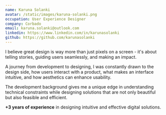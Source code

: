 ```yaml
---
name: Karuna Solanki
avatar: /static/images/karuna-solanki.png
occupation: User Experience Designer
company: Corbado
email: karuna.solanki@outlook.com
linkedin: https://www.linkedin.com/in/karunasolanki
github: https://github.com/karunasolanki
---
```


I believe great design is way more than just pixels on a screen - it's about telling stories, guiding users seamlessly, and making an impact.

A journey from development to designing, I was constantly drawn to the design side, how users interact with a product, what makes an interface intuitive, and how aesthetics can enhance usability.

The development background gives me a unique edge in understanding technical constraints while designing solutions that are not only beautiful but also feasible and efficient.

**+3 years of experience** in designing intuitive and effective digital solutions.

